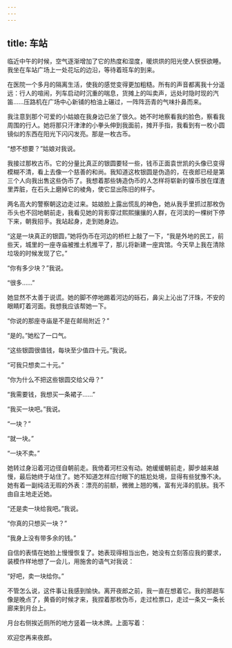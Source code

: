 ```yaml
---
---
---
```

title: 车站
---




临近中午的时候，空气逐渐增加了它的热度和湿度，暖烘烘的阳光使人恹恹欲睡。我坐在车站广场上一处花坛的边沿，等待着班车的到来。

在医院一个多月的隔离生活，使我的感觉变得更加粗糙。所有的声音都离我十分遥远：行人的喧闹，列车启动时沉重的喘息，货摊上的叫卖声，远处时隐时现的汽笛……压路机在广场中心新铺的柏油上碾过，一阵阵沥青的气味扑鼻而来。

我注意到那个可爱的小姑娘在我身边已坐了很久。她不时地察看我的脸色，察看我周围的行人。她将那只汗津津的小拳头伸到我面前，摊开手指，我看到有一枚小圆镜似的东西在阳光下闪闪发亮。那是一枚古币。

“想不想要？”姑娘对我说。

我接过那枚古币。它的分量比真正的银圆要轻一些，钱币正面袁世凯的头像已变得模糊不清，看上去像一个慈善的和尚。我知道这枚银圆是伪造的，在夜郎已经是第三个人向我出售这些伪币了。我想着那些铸造伪币的人怎样将崭新的镍币放在煤渣里弄脏，在石头上磨掉它的棱角，使它显出陈旧的样子。

两名高大的警察朝这边走过来。姑娘脸上露出慌乱的神色，她从我手里抓过那枚伪币头也不回地朝前走，我看见她的背影穿过熙熙攘攘的人群，在河滨的一棵树下停下来，朝我招手。我站起身，走到她身边。

“这是一块真正的银圆，”她将伪币在河边的桥栏上敲了一下，“我是外地的民工，前些天，城里的一座寺庙被推土机推平了，那儿将新建一座宾馆。今天早上我在清除垃圾的时候发现了它。”

“你有多少块？”我说。

“很多……”

她显然不太善于说谎。她的脚不停地踢着河边的砾石，鼻尖上沁出了汗珠，不安的眼睛盯着河面。我想我应该帮她一下。

“你说的那座寺庙是不是在邮局附近？”

“是的。”她松了一口气。

“这些银圆很值钱，每块至少值四十元。”我说。

“可我只想卖二十元。”

“你为什么不把这些银圆交给父母？”

“我需要钱，我想买一条裙子……”

“我买一块吧。”我说。

“一块？”

“就一块。”

“一块不卖。”

她转过身沿着河边径自朝前走。我倚着河栏没有动。她缓缓朝前走，脚步越来越慢，最后她终于站住了。她不知道怎样应付眼下的尴尬处境，显得有些犹豫不决。她有着一副纯洁无瑕的外表：漂亮的前额，微微上翘的嘴，富有光泽的肌肤。我不由自主地走近她。

“还是卖一块给我吧。”我说。

“你真的只想买一块？”

“我身上没有带多余的钱。”

自信的表情在她脸上慢慢恢复了。她表现得相当出色，她没有立刻答应我的要求，装模作样地想了一会儿，用施舍的语气对我说：

“好吧，卖一块给你。”

不管怎么说，这件事让我感到愉快。离开夜郎之前，我一直在想着它。我的那趟车像是晚点了，黄昏的时候才来，我捏着那枚伪币，走过检票口，走过一条又一条长廊来到月台上。

月台右侧挨近厕所的地方竖着一块木牌。上面写着：

欢迎您再来夜郎。